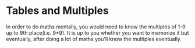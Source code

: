 # Tables and Multiples

In order to do maths mentally, you would need to know the multiples of 1-9 up to 9th place(i.e. 9*9). It is up to you whether you want to memorize it but eventually, after doing a lot of maths you'll know the multiples eventually.